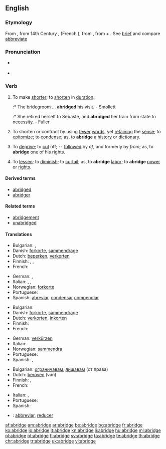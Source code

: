 ==English==

===Etymology===
From {{etyl|enm}} {{term|abregen||lang=enm}}, from 14th Century {{etyl|frm}} {{term|abregier||lang=frm}}, (French {{term|abréger||lang=fr}}), from {{etyl|LL.}} {{term|abbrevio||lang=la}}, from {{etyl|la}} {{term|ad||lang=la}} + {{term|brevio|brēvio|lang=la|shorten}}. See [[brief]] and compare [[abbreviate]]

===Pronunciation===
* {{a|RP}} {{IPA|/əˈbrɪdʒ/}}
* {{audio|en-us-abridge.ogg|Audio (US)}}

===Verb===
{{en-verb|abridg|ing}}

# {{transitive}} To make [[shorter]]; to [[shorten]] in [[duration]].
#:* The bridegroom ... '''abridged''' his visit. - Smollett
#:* She retired herself to Sebaste, and '''abridged''' her train from state to necessity. - Fuller
# {{transitive}} To shorten or contract by using [[fewer]] [[word]]s, yet [[retaining]] the [[sense]]; to [[epitomize]]; to [[condense]]; as, to '''abridge''' a [[history]] or [[dictionary]].
# {{transitive}} To [[deprive]]; to [[cut]] off; -- [[follow]]ed by ''of'', and formerly by ''from''; as, to '''abridge''' one of his rights.
# {{transitive}} To [[lessen]]; to [[diminish]]; to [[curtail]]; as, to '''abridge''' [[labor]]; to '''abridge''' [[power]] or [[right]]s.

====Derived terms====
* [[abridged]]
* [[abridger]]

====Related terms====
* [[abridgement]]
* [[unabridged]]

====Translations====
{{trans-top|'''to make shorter''' (1)}}
* Bulgarian: {{t+|bg|съкращавам|sc=Cyrl}}, {{t+|bg|скъсявам|sc=Cyrl}}
* Danish: [[forkorte]], [[sammendrage]]
* Dutch: [[beperken]], [[verkorten]]
* Finnish: {{t+|fi|lyhentää}}, {{t-|fi|typistää}}, {{t-|fi|supistaa}}
* French: {{t+|fr|abréger}}
{{trans-mid}}
* German: {{t+|de|verkürzen}}, {{t+|de|kürzen}}
* Italian: {{t+|it|accorciare}}, {{t+|it|abbreviare}}, {{t+|it|ridurre}}
* Norwegian: [[forkorte]]
* Portuguese: {{t+|pt|abreviar}}
* Spanish: [[abreviar]], [[condensar]] [[compendiar]]
{{trans-bottom}}

{{trans-top|'''to shorten or contract by using fewer words''' (2)}}
* Bulgarian: {{t|bg|съкращавам|sc=Cyrl}}
* Danish: [[forkorte]], [[sammendrage]]
* Dutch: [[verkorten]], [[inkorten]]
* Finnish: {{t+|fi|lyhentää}}
* French: {{t+|fr|abréger}}
{{trans-mid}}
* German: [[verkürzen]]
* Italian: {{t+|it|abbreviare}}
* Norwegian: [[sammendra]]
* Portuguese: {{t+|pt|abreviar}}
* Spanish: {{t+|es|abreviar}}, {{t-|es|resumir}}
{{trans-bottom}}

{{trans-top|'''to deprive''' (3)}}
* Bulgarian: [[ограничавам]], [[лишавам]] (от права)
* Dutch: [[beroven]] (van)
* Finnish: {{t-|fi|riistää}}, {{t+|fi|viedä}}
* French: {{t+|fr|abréger}}
{{trans-mid}}
* Italian: {{t-|it|privare}}, {{t+|it|limitare}}
* Portuguese: {{t+|pt|privar}}
* Spanish: {{t-|es|privar}}
{{trans-bottom}}

{{checktrans}}
* {{ttbc|Interlingua}}: [[abbreviar]], [[reducer]]

{{anagrams:en/abdegir}}
[[af:abridge]]
[[am:abridge]]
[[ar:abridge]]
[[be:abridge]]
[[bg:abridge]]
[[fr:abridge]]
[[ko:abridge]]
[[io:abridge]]
[[it:abridge]]
[[kn:abridge]]
[[li:abridge]]
[[hu:abridge]]
[[ml:abridge]]
[[pl:abridge]]
[[pt:abridge]]
[[fi:abridge]]
[[sv:abridge]]
[[ta:abridge]]
[[te:abridge]]
[[th:abridge]]
[[chr:abridge]]
[[tr:abridge]]
[[uk:abridge]]
[[vi:abridge]]